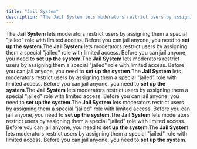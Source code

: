 ```yaml
---
title: "Jail System"
description: "The Jail System lets moderators restrict users by assigning them a special "jailed" role with limited access. Before you can jail anyone, you need to set up the system."
---
```


The **Jail System** lets moderators restrict users by assigning them a special "jailed" role with limited access. Before you can jail anyone, you need to **set up the system**.The **Jail System** lets moderators restrict users by assigning them a special "jailed" role with limited access. Before you can jail anyone, you need to **set up the system**.The **Jail System** lets moderators restrict users by assigning them a special "jailed" role with limited access. Before you can jail anyone, you need to **set up the system**.The **Jail System** lets moderators restrict users by assigning them a special "jailed" role with limited access. Before you can jail anyone, you need to **set up the system**.The **Jail System** lets moderators restrict users by assigning them a special "jailed" role with limited access. Before you can jail anyone, you need to **set up the system**.The **Jail System** lets moderators restrict users by assigning them a special "jailed" role with limited access. Before you can jail anyone, you need to **set up the system**.The **Jail System** lets moderators restrict users by assigning them a special "jailed" role with limited access. Before you can jail anyone, you need to **set up the system**.The **Jail System** lets moderators restrict users by assigning them a special "jailed" role with limited access. Before you can jail anyone, you need to **set up the system**.